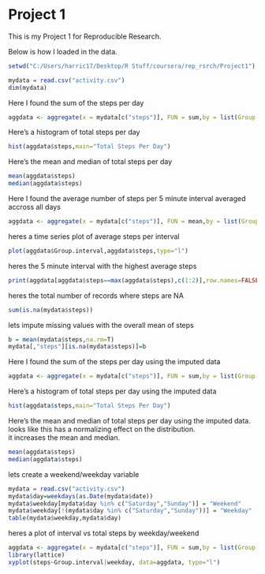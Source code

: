 Project 1
========================================================

This is my Project 1 for Reproducible Research.

Below is how I loaded in the data.
```r
setwd("C:/Users/harric17/Desktop/R Stuff/coursera/rep_rsrch/Project1")
```

```r
mydata = read.csv("activity.csv")
dim(mydata)
```


Here I found the sum of the steps per day
```r
aggdata <- aggregate(x = mydata[c("steps")], FUN = sum,by = list(Group.date = mydata$date),na.rm=TRUE)
```

Here's a histogram of total steps per day

```r
hist(aggdata$steps,main="Total Steps Per Day")
```

Here's the mean and median of total steps per day
```r
mean(aggdata$steps)
median(aggdata$steps)
```

Here I found the average number of steps per 5 minute interval averaged accross all days

```r
aggdata <- aggregate(x = mydata[c("steps")], FUN = mean,by = list(Group.interval = mydata$interval),na.rm=TRUE)
```

heres a time series plot of average steps per interval

```r
plot(aggdata$Group.interval,aggdata$steps,type="l")
```

heres the 5 minute interval with the highest average steps

```r
print(aggdata[aggdata$steps==max(aggdata$steps),c(1:2)],row.names=FALSE)
```

heres the total number of records where steps are NA
```r
sum(is.na(mydata$steps))
```

lets impute missing values with the overall mean of steps

```r
b = mean(mydata$steps,na.rm=T)
mydata[,"steps"][is.na(mydata$steps)]=b
```

Here I found the sum of the steps per day using the imputed data
```r
aggdata <- aggregate(x = mydata[c("steps")], FUN = sum,by = list(Group.date = mydata$date),na.rm=TRUE)
```

Here's a histogram of total steps per day using the imputed data
```r
hist(aggdata$steps,main="Total Steps Per Day")
```

Here's the mean and median of total steps per day using the imputed data. looks like this has a normalizing effect on the distribution.  
it increases the mean and median.
```r
mean(aggdata$steps)
median(aggdata$steps)
```

lets create a weekend/weekday variable
```r
mydata = read.csv("activity.csv")
mydata$day=weekdays(as.Date(mydata$date))
mydata$weekday[mydata$day %in% c("Saturday","Sunday")] = "Weekend"
mydata$weekday[!(mydata$day %in% c("Saturday","Sunday"))] = "Weekday"
table(mydata$weekday,mydata$day)
```

heres a plot of interval vs total steps by weekday/weekend
```r
aggdata <- aggregate(x = mydata[c("steps")], FUN = sum,by = list(Group.interval = mydata$interval, weekday=mydata$weekday),na.rm=TRUE)
library(lattice)
xyplot(steps~Group.interval|weekday, data=aggdata, type="l")

```




